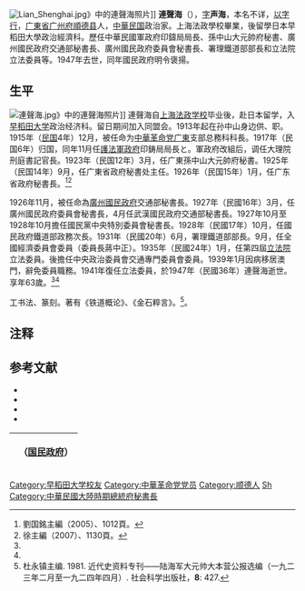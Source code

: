 [[File:Lian_Shenghai.jpg|thumb]]》中的連聲海照片]]
'''連聲海'''（{{bd|1885年||1947年|9月}}），[[字|字]]'''声海'''，本名不详，[[以字行|以字行]]，[[广東省|广東省]][[广州府|广州府]][[順德县|順德县]]人，[[中華民国|中華民国]]政治家。上海法政學校畢業，後留學日本早稻田大學政治經濟科。歷任中華民國軍政府印鑄局局長、孫中山大元帥府秘書、廣州國民政府交通部秘書長、廣州國民政府委員會秘書長、署理鐵道部部長和立法院立法委員等。1947年去世，同年國民政府明令褒揚。

==生平==
[[File:連聲海.jpg|thumb]]》中的連聲海照片]]
連聲海自[[上海法政学校|上海法政学校]]毕业後，赴日本留学，入[[早稻田大学|早稻田大学]]政治经济科。留日期间加入同盟会。1913年起在孙中山身边供、职。1915年（[[民国紀元|民国]]4年）12月，被任命为[[中華革命党|中華革命党]][[广東省_(中華民国)|广東]]支部总務科科長。1917年（民国6年）归国，同年11月任[[護法軍政府|護法軍政府]]印鋳局局長と。軍政府改組后，调任大理院刑庭書記官長。1923年（民国12年）3月，任广東孫中山大元帥府秘書。1925年（民国14年）9月，任广東省政府秘書处主任。1926年（民国15年）1月，任广东省政府秘書長。<ref name=Liu>劉国銘主編（2005）、1012頁。</ref><ref name=Xu>徐主編（2007）、1130頁。</ref>

1926年11月，被任命為[[廣州國民政府|廣州國民政府]]交通部秘書長。1927年（民國16年）3月，任廣州國民政府委員會秘書長，4月任武漢國民政府交通部秘書長。1927年10月至1928年10月擔任國民黨中央特別委員會秘書長。1928年（民國17年）10月，任國民政府鐵道部政務次長。1931年（民國20年）6月，署理鐵道部部長。9月，任全國經濟委員會委員（委員長蔣中正）。1935年（民國24年）1月，任第四屆[[立法院_(中華民國)|立法院]]立法委員。後擔任中央政治委員會交通專門委員會委員。1939年1月因病移居澳門，辭免委員職務。1941年復任立法委員，於1947年（民國36年）連聲海逝世。享年63歲。<ref name=Liu/><ref name=Xu/>

工书法、篆刻。著有《铁道概论》、《金石粹言》。<ref>杜永镇主编. 1981. 近代史资料专刊——陆海军大元帅大本营公报选编（一九二三年二月至一九二四年四月）. 社会科学出版社，'''8''': 427.</ref>。

== 注释 ==
{{reflist}}

== 参考文献 ==
* <span style="font-size:90%;">{{Cite book|author = 徐友春主編|title = 民国人物大辞典 増訂版|year = 2007|publisher = 河北人民出版社|isbn = 978-7-202-03014-1}}</span>
* <span style="font-size:90%;">{{Cite book|author = 劉国銘主編|title = 中国国民党百年人物全書|year = 2005|publisher = 团結出版社|isbn = 7-80214-039-0}}</span>
* <span style="font-size:90%;">{{Cite book|author = 劉寿林等編|title = 民国職官年表|year = 1995|publisher = [[中華書局|中華書局]]|isbn = 7-101-01320-1}}</span>
* <span style="font-size:90%;">{{Cite book|author = 杜永镇主編|title = 近代史资料专刊—陆海军大元帅大本营公报选编（一九二三年二月至一九二四年四月）|year = 1981|publisher = 中国社会科学出版社}}</span>

{| class="wikitable" style="margin:0 auto"
|- 
!　{{CHN1928}}（[[国民政府|国民政府]]）
{{先代次代|[[中華民国铁道部|铁道部部長]]（署理）|<small>1931年6月—12月</small>|[[孫科|孫科]]|[[葉恭綽|葉恭綽]]}}
|}

{{第4屆中華民國訓政時期立法委員名單}}
{{DEFAULTSORT:Lian连}}
[[Category:早稻田大学校友|Category:早稻田大学校友]]
[[Category:中華革命党党员|Category:中華革命党党员]]
[[Category:顺德人|Category:顺德人]]
[[Category:连姓|Sh]]
[[Category:中華民國大陸時期總統府秘書長|Category:中華民國大陸時期總統府秘書長]]